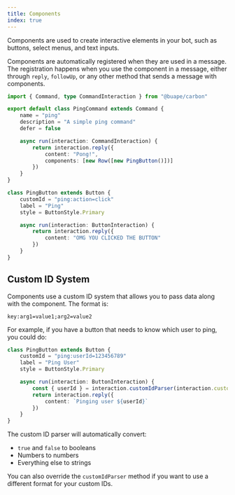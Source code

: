 ```yaml
---
title: Components
index: true
---
```


Components are used to create interactive elements in your bot, such as buttons, select menus, and text inputs.

Components are automatically registered when they are used in a message. The registration happens when you use the component in a message, either through `reply`, `followUp`, or any other method that sends a message with components.

```ts title="src/commands/ping.ts"
import { Command, type CommandInteraction } from "@buape/carbon"

export default class PingCommand extends Command {
	name = "ping"
	description = "A simple ping command"
	defer = false

	async run(interaction: CommandInteraction) {
		return interaction.reply({
			content: "Pong!",
			components: [new Row([new PingButton()])]
		})
	}
}

class PingButton extends Button {
	customId = "ping:action=click"
	label = "Ping"
	style = ButtonStyle.Primary

	async run(interaction: ButtonInteraction) {
		return interaction.reply({
			content: "OMG YOU CLICKED THE BUTTON"
		})
	}
}
```

## Custom ID System

Components use a custom ID system that allows you to pass data along with the component. The format is:

```
key:arg1=value1;arg2=value2
```

For example, if you have a button that needs to know which user to ping, you could do:

```ts
class PingButton extends Button {
	customId = "ping:userId=123456789"
	label = "Ping User"
	style = ButtonStyle.Primary

	async run(interaction: ButtonInteraction) {
		const { userId } = interaction.customIdParser(interaction.customId).data
		return interaction.reply({
			content: `Pinging user ${userId}`
		})
	}
}
```

The custom ID parser will automatically convert:
- `true` and `false` to booleans
- Numbers to numbers
- Everything else to strings

You can also override the `customIdParser` method if you want to use a different format for your custom IDs.
